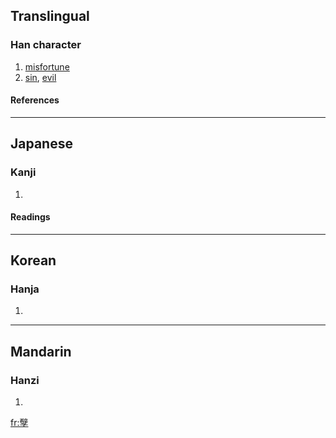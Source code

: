 {{see|孽}}

==Translingual==
===Han character===
{{Han char|rn=39|rad=子|as=16|sn=19|four=|canj=山十弓木 (UJND)}}
# [[misfortune]]
# [[sin]], [[evil]]
====References====
{{Han ref|kx=0281.050|dkj=07046|dj=0551.050|hdz=21020.080|uh=5B7C|ud=23420}}
----
==Japanese==
===Kanji===
{{ja-kanji|grade=|rs=子16}}
# {{defn|Japanese}} 
====Readings====
{{ja-readings|on=[[げつ]] (getsu), [[げち]] (gechi)|kun=[[わきばら]] (wakibara), [[ひこばえ]] (hikobae), [[わざはひ]] (wazahahi)}}
----
==Korean==
===Hanja===
{{ko-hanja|hangeul=얼|rv=eol|mr=ŏl}}
# {{defn|Korean}}
----
==Mandarin==
===Hanzi===
{{cmn-hanzi|pin=[[niè]] (nie4)|wg=nieh<sup>4</sup>}}
# {{defn|Mandarin}}

[[fr:孼]]